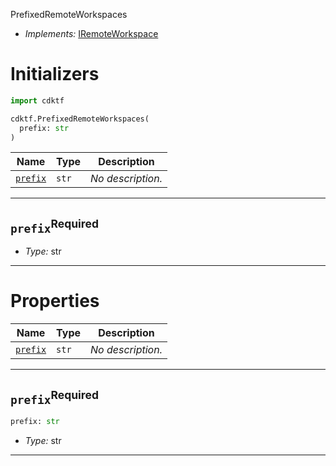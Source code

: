  PrefixedRemoteWorkspaces <a name="PrefixedRemoteWorkspaces" id="cdktf.PrefixedRemoteWorkspaces"></a>

- *Implements:* <a href="#cdktf.IRemoteWorkspace">IRemoteWorkspace</a>

# Initializers <a name="Initializers" id="cdktf.PrefixedRemoteWorkspaces.Initializer"></a>

```python
import cdktf

cdktf.PrefixedRemoteWorkspaces(
  prefix: str
)
```

| **Name** | **Type** | **Description** |
| --- | --- | --- |
| <code><a href="#cdktf.PrefixedRemoteWorkspaces.Initializer.parameter.prefix">prefix</a></code> | <code>str</code> | *No description.* |

---

## `prefix`<sup>Required</sup> <a name="prefix" id="cdktf.PrefixedRemoteWorkspaces.Initializer.parameter.prefix"></a>

- *Type:* str

---



# Properties <a name="Properties" id="Properties"></a>

| **Name** | **Type** | **Description** |
| --- | --- | --- |
| <code><a href="#cdktf.PrefixedRemoteWorkspaces.property.prefix">prefix</a></code> | <code>str</code> | *No description.* |

---

## `prefix`<sup>Required</sup> <a name="prefix" id="cdktf.PrefixedRemoteWorkspaces.property.prefix"></a>

```python
prefix: str
```

- *Type:* str

---

